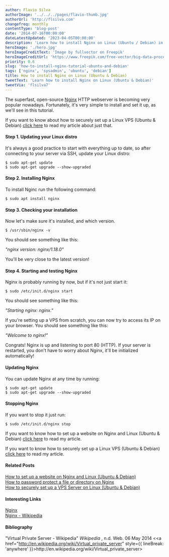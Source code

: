 ```yaml
---
author: Flavio Silva
authorImage: '../../../pages/flavio-thumb.jpg'
authorUrl: 'http://flsilva.com'
changefreq: monthly
contentType: 'blog-post'
date: '2014-07-16T00:00:00'
dateLatestUpdated: '2023-04-05T00:00:00'
description: 'Learn how to install Nginx on Linux (Ubuntu / Debian) in 4 steps.'
heroImage: './hero.jpg'
heroImageCreditText: 'Image by fullvector on Freepik'
heroImageCreditUrl: 'https://www.freepik.com/free-vector/big-data-processing-concept-server-room-blockchain-technology-token-access_3629651.htm#&position=11&from_view=undefined'
priority: 0.6
slug: 'how-to-install-nginx-tutorial-ubuntu-and-debian'
tags: ['nginx', 'sysadmin', 'ubuntu', 'debian']
title: How to install Nginx on Linux (Ubuntu & Debian)
tweetText: 'Learn how to install Nginx on Linux (Ubuntu & Debian)'
tweetVia: 'flsilva7'
---
```



The superfast, open-source [Nginx](http://nginx.org/) HTTP webserver is becoming very popular nowadays.
Fortunately, it's very simple to install and set it up, as we'll see in this tutorial.

If you want to know about how to securely set up a Linux VPS (Ubuntu & Debian) [click here](/blog/how-to-securely-set-up-vps-server-tutorial-ubuntu-and-debian/) to read my article about just that.

<WarningBoxNoRunDollarSign />

#### Step 1. Updating your Linux distro

It's always a good practice to start with everything up to date, so after connecting to your server via SSH, update your Linux distro:

```shell
$ sudo apt-get update
$ sudo apt-get upgrade --show-upgraded
```

#### Step 2. Installing Nginx

To install Nginc run the following command:

```shell
$ sudo apt install nginx
```

#### Step 3. Checking your installation

Now let's make sure it's installed, and which version.

```shell
$ /usr/sbin/nginx -v
```

You should see something like this:

_"nginx version: nginx/1.18.0"_

You'll be very close to the latest version!

#### Step 4. Starting and testing Nginx

Nginx is probably running by now, but if it's not just start it:

```shell
$ sudo /etc/init.d/nginx start
```

You should see something like this:

_"Starting nginx: nginx."_

If you're setting up a VPS from scratch, you can now try to access its IP on your browser.
You should see something like this:

_"Welcome to nginx!"_

Congrats!
Nginx is up and listening to port 80 (HTTP).
If your server is restarted, you don't have to worry about Nginx, it'll be initialized automatically!

#### Updating Nginx

You can update Nginx at any time by running:

```shell
$ sudo apt-get update
$ sudo apt-get upgrade --show-upgraded
```

#### Stopping Nginx

If you want to stop it just run:

```shell
$ sudo /etc/init.d/nginx stop
```

If you want to know how to set up a website on Nginx and Linux (Ubuntu & Debian) [click here](/blog/how-to-configure-a-website-on-nginx-and-linux-tutorial/) to read my article.

If you want to know how to securely set up a Linux VPS (Ubuntu & Debian) [click here](/blog/how-to-securely-set-up-vps-server-tutorial-ubuntu-and-debian/) to read my article.

#### Related Posts

[How to set up a website on Nginx and Linux (Ubuntu & Debian)](/blog/how-to-configure-a-website-on-nginx-and-linux-tutorial/)<br />
[How to password protect a file or directory on Nginx](/blog/how-to-password-protect-file-directory-nginx/)<br />
[How to securely set up a VPS Server on Linux (Ubuntu & Debian)](/blog/how-to-securely-set-up-vps-server-tutorial-ubuntu-and-debian/)

#### Interesting Links

[Nginx](http://nginx.org/)<br />
[Nginx - Wikipedia](http://en.wikipedia.org/wiki/Nginx)

#### Bibliography

"Virtual Private Server - Wikipedia" _Wikipedia_ , n.d. Web. 06 May 2014 &#60;<a href="http://en.wikipedia.org/wiki/Virtual_private_server" style={{ lineBreak: 'anywhere' }}>ht<span />tp://en.wikipedia.org/wiki/Virtual_private_server</a>&#62;

